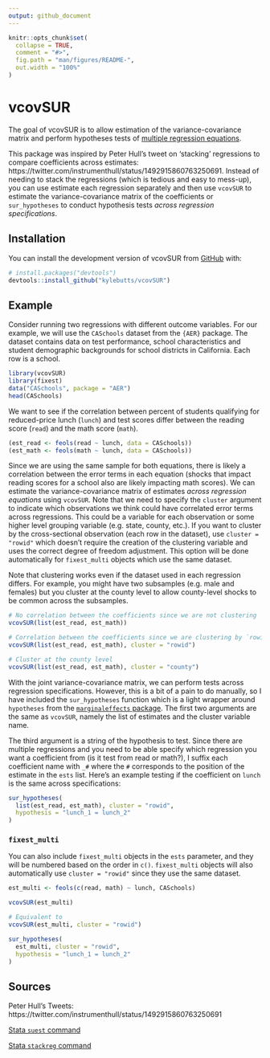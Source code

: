 ```yaml
---
output: github_document
---
```


<!-- README.md is generated from README.Rmd. Please edit that file -->

```r
knitr::opts_chunk$set(
  collapse = TRUE,
  comment = "#>",
  fig.path = "man/figures/README-",
  out.width = "100%"
)
```

# vcovSUR

<!-- badges: start -->
<!-- badges: end -->

The goal of vcovSUR is to allow estimation of the variance-covariance matrix and perform hypotheses tests of [multiple regression equations](https://en.wikipedia.org/wiki/Seemingly_unrelated_regressions). 

This package was inspired by Peter Hull's tweet on 'stacking' regressions to compare coefficients across estimates: https://twitter.com/instrumenthull/status/1492915860763250691. Instead of needing to stack the regressions (which is tedious and easy to mess-up), you can use estimate each regression separately and then use `vcovSUR` to estimate the variance-covariance matrix of the coefficients or `sur_hypotheses` to conduct hypothesis tests *across regression specifications*.


## Installation

You can install the development version of vcovSUR from [GitHub](https://github.com/) with:

``` r
# install.packages("devtools")
devtools::install_github("kylebutts/vcovSUR")
```

## Example

Consider running two regressions with different outcome variables. For our example, we will use the `CASchools` dataset from the `{AER}` package. The dataset contains data on test performance, school characteristics and student demographic backgrounds for school districts in California. Each row is a school.

```r
library(vcovSUR)
library(fixest)
data("CASchools", package = "AER")
head(CASchools)
```

We want to see if the correlation between percent of students qualifying for reduced-price lunch (`lunch`) and test scores differ between the reading score (`read`) and the math score (`math`).

```r
(est_read <- feols(read ~ lunch, data = CASchools))
(est_math <- feols(math ~ lunch, data = CASchools))
```

Since we are using the same sample for both equations, there is likely a correlation between the error terms in each equation (shocks that impact reading scores for a school also are likely impacting math scores). We can estimate the variance-covariance matrix of estimates *across regression equations* using `vcovSUR`. Note that we need to specify the `cluster` argument to indicate which observations we think could have correlated error terms across regressions. This could be a variable for each observation or some higher level grouping variable (e.g. state, county, etc.). If you want to cluster by the cross-sectional observation (each row in the dataset), use `cluster = "rowid"` which doesn't require the creation of the clustering variable and uses the correct degree of freedom adjustment. This option will be done automatically for `fixest_multi` objects which use the same dataset.

Note that clustering works even if the dataset used in each regression differs. For example, you might have two subsamples (e.g. male and females) but you cluster at the county level to allow county-level shocks to be common across the subsamples. 

```r
# No correlation between the coefficients since we are not clustering
vcovSUR(list(est_read, est_math))

# Correlation between the coefficients since we are clustering by `rowid`
vcovSUR(list(est_read, est_math), cluster = "rowid")

# Cluster at the county level
vcovSUR(list(est_read, est_math), cluster = "county")
```

With the joint variance-covariance matrix, we can perform tests across regression specifications. However, this is a bit of a pain to do manually, so I have included the `sur_hypotheses` function which is a light wrapper around `hypotheses` from the [`marginaleffects` package](https://vincentarelbundock.github.io/marginaleffects/articles/hypothesis.html). The first two arguments are the same as `vcovSUR`, namely the list of estimates and the cluster variable name. 

The third argument is a string of the hypothesis to test. Since there are multiple regressions and you need to be able specify which regression you want a coefficient from (is it test from read or math?), I suffix each coefficient name with `_#` where the `#` corresponds to the position of the estimate in the `ests` list. Here's an example testing if the coefficient on `lunch` is the same across specifications:

```r
sur_hypotheses(
  list(est_read, est_math), cluster = "rowid",
  hypothesis = "lunch_1 = lunch_2"
)
```


### `fixest_multi`

You can also include `fixest_multi` objects in the `ests` parameter, and they will be numbered based on the order in `c()`. `fixest_multi` objects will also automatically use `cluster = "rowid"` since they use the same dataset.

```r
est_multi <- feols(c(read, math) ~ lunch, CASchools)

vcovSUR(est_multi)

# Equivalent to
vcovSUR(est_multi, cluster = "rowid")
```

```r
sur_hypotheses(
  est_multi, cluster = "rowid",
  hypothesis = "lunch_1 = lunch_2"
)
```

## Sources

Peter Hull's Tweets: https://twitter.com/instrumenthull/status/1492915860763250691

[Stata `suest` command](https://www.stata.com/manuals/rsuest.pdf)

[Stata `stackreg` command](https://journals.sagepub.com/doi/full/10.1177/1536867X211025801#fn6-1536867X211025801)

